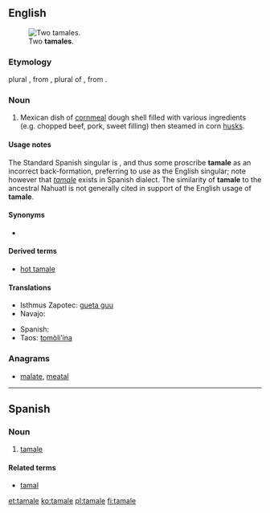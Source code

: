 ==English==
{{wikipedia|tamale}}
[[File:Tamales.jpg|thumb|Two '''tamales'''.]]

===Etymology===
{{back-form}} plural {{term|tamales}}, from {{etyl|es|en}} {{term|tamales|lang=es}}, plural of {{term|tamal|lang=es}}, from {{etyl|nah|en}} {{term | tamalli |lang=nah| |wrapped}}.

===Noun===
{{en-noun}}

# Mexican dish of [[cornmeal]] dough shell filled with various ingredients (e.g. chopped beef, pork, sweet filling) then steamed in corn [[husks]].

====Usage notes====
The Standard Spanish singular is {{term|tamal|lang=es}}, and thus some proscribe '''tamale''' as an incorrect back-formation, preferring to use {{term|tamal|lang=en}} as the English singular; note however that ''[[#Spanish|tamale]]'' exists in Spanish dialect. The similarity of '''tamale''' to the ancestral Nahuatl {{term|tamalli|lang=nah}} is not generally cited in support of the English usage of '''tamale'''.

====Synonyms====
* {{l|en|tamal}}

====Derived terms====
* [[hot tamale]]

====Translations====
{{trans-top|Mexican dish}}
* Isthmus Zapotec: [[gueta guu]]
* Navajo: {{tø|nv|ałchʼįʼ beʼastłʼóní}}
{{trans-mid}}
* Spanish: {{t+|es|tamal|m}}
* Taos: [[tomòli’ína]]
{{trans-bottom}}

===Anagrams===
* [[malate#English|malate]], [[meatal#English|meatal]]

----

==Spanish==

===Noun===
{{es-noun|m}}

# {{context|dialect|lang=es}} [[#English|tamale]]

====Related terms====
* [[tamal]]

[[et:tamale]]
[[ko:tamale]]
[[pl:tamale]]
[[fi:tamale]]